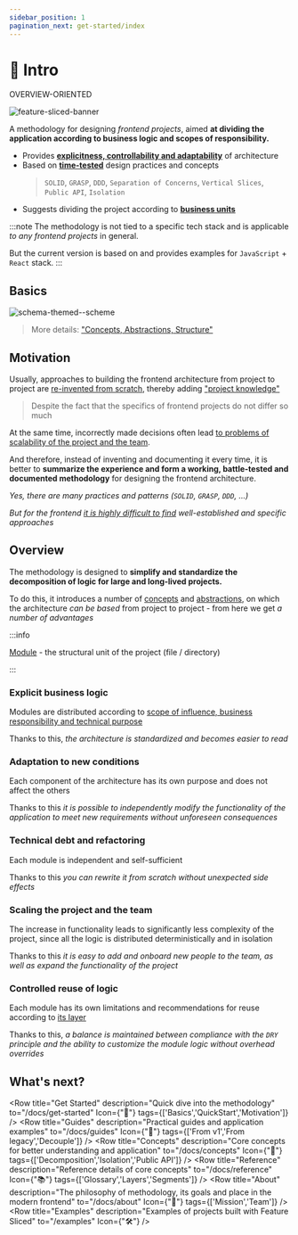 ```yaml
---
sidebar_position: 1
pagination_next: get-started/index
---
```


# 🔎 Intro

<span class="badge badge--secondary margin-bottom--md">OVERVIEW-ORIENTED</span>

![feature-sliced-banner](/img/banner.jpg)

A methodology for designing *frontend projects*, aimed **at dividing the application according to business logic and scopes of responsibility.**

- Provides [**explicitness, controllability and adaptability**][refs-arch-req] of architecture
- Based on [**time-tested**][refs-motivation-why] design practices and concepts
    > `SOLID`, `GRASP`, `DDD`, `Separation of Concerns`, `Vertical Slices`, `Public API`, `Isolation`
- Suggests dividing the project according to [**business units**][ext-ubiq-lang]

:::note
The methodology is not tied to a specific tech stack and is applicable *to any frontend projects* in general.

But the current version is based on and provides examples for `JavaScript` + `React` stack.
:::

## Basics

![schema-themed--scheme](/img/visual_schema.jpg)

> More details: ["Concepts, Abstractions, Structure"][refs-basics]

## Motivation

Usually, approaches to building the frontend architecture from project to project are [re-invented from scratch][refs-motivation], thereby adding ["project knowledge"][refs-knowledge]

> Despite the fact that the specifics of frontend projects do not differ so much

At the same time, incorrectly made decisions often lead [to problems of scalability of the project and the team][refs-arch-problems].

And therefore, instead of inventing and documenting it every time, it is better to **summarize the experience and form a working, battle-tested and documented methodology** for designing the frontend architecture.

*Yes, there are many practices and patterns (`SOLID`, `GRASP`, `DDD`, ...)*

*But for the frontend [it is highly difficult to find][refs-motivation] well-established and specific approaches*

## Overview

The methodology is designed to **simplify and standardize the decomposition of logic for large and long-lived projects.**

To do this, it introduces a number of [concepts][refs-concepts] and [abstractions][refs-splitting], on which the architecture *can be based* from project to project - from here we get *a number of advantages*

:::info

[Module][refs-module] - the structural unit of the project (file / directory)

:::

### Explicit business logic

Modules are distributed according to [scope of influence, business responsibility and technical purpose][refs-splitting]

Thanks to this, *the architecture is standardized and becomes easier to read*

### Adaptation to new conditions

Each component of the architecture has its own purpose and does not affect the others

Thanks to this *it is possible to independently modify the functionality of the application to meet new requirements without unforeseen consequences*

### Technical debt and refactoring

Each module is independent and self-sufficient

Thanks to this *you can rewrite it from scratch without unexpected side effects*

### Scaling the project and the team

The increase in functionality leads to significantly less complexity of the project, since all the logic is distributed deterministically and in isolation

Thanks to this *it is easy to add and onboard new people to the team, as well as expand the functionality of the project*

### Controlled reuse of logic

Each module has its own limitations and recommendations for reuse according to [its layer][refs-splitting--layers]

Thanks to this, *a balance is maintained between compliance with the `DRY` principle and the ability to customize the module logic without overhead overrides*

## What's next?


<Row 
    title="Get Started" 
    description="Quick dive into the methodology"
    to="/docs/get-started"
    Icon={"🚀"}
    tags={['Basics','QuickStart','Motivation']}
/>
<Row 
    title="Guides" 
    description="Practical guides and application examples"
    to="/docs/guides"
    Icon={"🎯"}
    tags={['From v1','From legacy','Decouple']}
/>
<Row 
    title="Concepts" 
    description="Core concepts for better understanding and application"
    to="/docs/concepts"
    Icon={"🧩"}
    tags={['Decomposition','Isolation','Public API']}
/>
<Row 
    title="Reference" 
    description="Reference details of core concepts"
    to="/docs/reference"
    Icon={"📚"}
    tags={['Glossary','Layers','Segments']}
/>
<Row 
    title="About" 
    description="The philosophy of methodology, its goals and place in the modern frontend"
    to="/docs/about"
    Icon={"🍰"}
    tags={['Mission','Team']}
/>
<Row 
    title="Examples" 
    description="Examples of projects built with Feature Sliced"
    to="/examples"
    Icon={"🛠"}
/>

[refs-getstarted]: /docs/get-started
[refs-basics]: /docs/get-started/basics
[refs-motivation]: /docs/get-started/motivation
[refs-motivation-why]: /docs/get-started/motivation#why-are-there-not-enough-existing-solutions

[refs-concepts]: /docs/concepts
[refs-splitting]: /docs/concepts/app-splitting
[refs-splitting--layers]: /docs/concepts/app-splitting#group-layers
[refs-arch-req]: /docs/concepts/architecture#requirements
[refs-arch-problems]: /docs/concepts/architecture#problems

[refs-guides]: /docs/guides
[refs-low-coupling]: /docs/concepts/low-coupling
[refs-migration-v1]: /docs/guides/migration/from-v1
[refs-examples]: /docs/guides/examples

[refs-reference]: /docs/reference
[refs-module]: /docs/reference/glossary#module
[refs-knowledge]: /docs/reference/knowledge-types

[refs-about]: /docs/about


[ext-ubiq-lang]: https://thedomaindrivendesign.io/developing-the-ubiquitous-language


